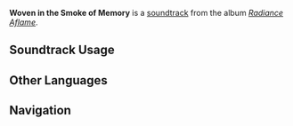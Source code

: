 {{Stub}}
{{Soundtrack Infobox
|image          = Radiance Aflame.png
|album          = Radiance Aflame
|disc           = 2
|number         = 48
|featured       = 
|featured2      = 
|featured3      = 
|featured_disc  = 
|featured_disc2 = 
|featured_disc3 = 
|youtube_id     = 
|spotify_id     = 1CZIs5Wvs7LAUHyLzNINPh
|previous       = The Flame Ever Ablaze
|next           = A Favor of the Great Shaman
}}
'''Woven in the Smoke of Memory''' is a [[soundtrack]] from the album ''[[Radiance Aflame]]''.

==Soundtrack Usage==
{{Soundtrack Usage
|quest             = The Color of Memory//cutscene
}}
<!--
==Other Arrangements==
{{Files by Category Gallery|Media Using an Unreleased Arrangement of {{subst:#titleparts:{{subst:PAGENAME}}}} Soundtrack}}
-->
<!--
==Production Credits==
{| class="wikitable"
! Position
! Staff<ref>NetEase Cloud Music: [https://music.163.com/#/song?id=NUMBER TITLE {{zh|}}]</ref>
|-
!
| ({{zh|}})
|}
|}
-->
<!--
==Gallery==
<gallery>
</gallery>
-->

==Other Languages==
{{Other Languages
|en       = Woven in the Smoke of Memory
|zhs      = 烟染诸色
|zhs_rm   = 
|zht      = 
|zht_rm   = 
|zh_tl    = 
|ja       = 謎煙に染まる色
|ja_rm    = 
|ja_tl    = 
}}
<!--
==References==
{{Reflist}}
-->

==Navigation==
{{Soundtrack Navbox|Radiance Aflame}}